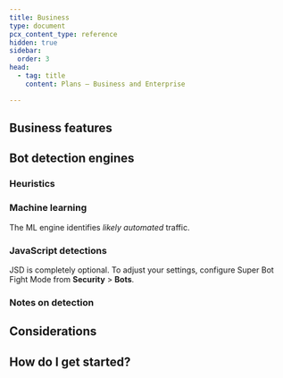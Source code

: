 ```yaml
---
title: Business
type: document
pcx_content_type: reference
hidden: true
sidebar:
  order: 3
head:
  - tag: title
    content: Plans — Business and Enterprise

---
```



<Render file="plan-intro" />

<Render file="buttons-plan-pages" />

## Business features

<Render file="about-plan-biz-and-ent" />

## Bot detection engines

### Heuristics

<Render file="bots-heuristics" />

### Machine learning

<Render file="bots-ml" />

The ML engine identifies _likely automated_ traffic.

### JavaScript detections

<Render file="bots-jsd" />

JSD is completely optional. To adjust your settings, configure Super Bot Fight Mode from **Security** > **Bots**.

### Notes on detection

<Render file="bots-cookie" />

<Render file="disable-cf-bm-cookie" />

## Considerations

<Render file="about-plan-considerations" />

## How do I get started?

<Render file="plan-get-started" />
